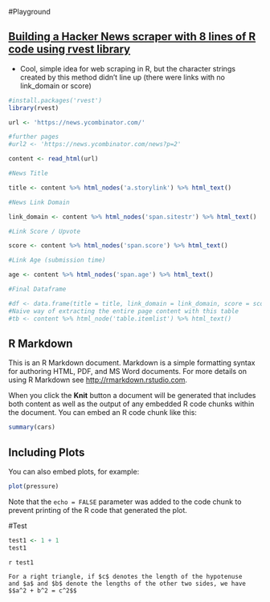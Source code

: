 #Playground

## [Building a Hacker News scraper with 8 lines of R code using rvest library](https://datascienceplus.com/building-a-hacker-news-scraper-with-8-lines-of-r-code-using-rvest-library/)

* Cool, simple idea for web scraping in R, but the character strings created by this method didn't line up (there were links with no link_domain or score)


```{r}
#install.packages('rvest')
library(rvest)

url <- 'https://news.ycombinator.com/'

#further pages 
#url2 <- 'https://news.ycombinator.com/news?p=2'

content <- read_html(url)

#News Title

title <- content %>% html_nodes('a.storylink') %>% html_text()

#News Link Domain

link_domain <- content %>% html_nodes('span.sitestr') %>% html_text()

#Link Score / Upvote

score <- content %>% html_nodes('span.score') %>% html_text()

#Link Age (submission time)

age <- content %>% html_nodes('span.age') %>% html_text()

#Final Dataframe

#df <- data.frame(title = title, link_domain = link_domain, score = score, age = age)
#Naive way of extracting the entire page content with this table
#tb <- content %>% html_node('table.itemlist') %>% html_text()


```

## R Markdown

This is an R Markdown document. Markdown is a simple formatting syntax for authoring HTML, PDF, and MS Word documents. For more details on using R Markdown see <http://rmarkdown.rstudio.com>.

When you click the **Knit** button a document will be generated that includes both content as well as the output of any embedded R code chunks within the document. You can embed an R code chunk like this:

```{r cars}
summary(cars)
```

## Including Plots

You can also embed plots, for example:

```{r pressure, echo=FALSE}
plot(pressure)
```

Note that the `echo = FALSE` parameter was added to the code chunk to prevent printing of the R code that generated the plot.

#Test
```{r test}
test1 <- 1 + 1
test1
```


`r test1`

```{definition, name="Pythagorean theorem"}
For a right triangle, if $c$ denotes the length of the hypotenuse
and $a$ and $b$ denote the lengths of the other two sides, we have
$$a^2 + b^2 = c^2$$
```